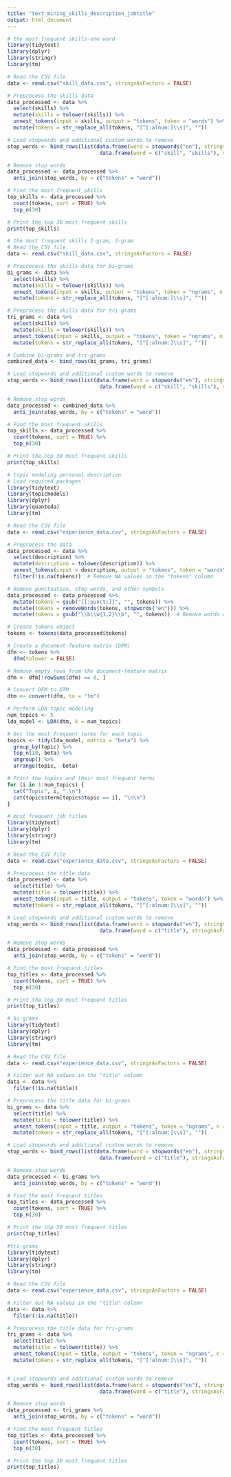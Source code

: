 ---
title: "text_mining_skills_description_jobtitle"
output: html_document
---

```{r}
# the most frequent skills-one word
library(tidytext)
library(dplyr)
library(stringr)
library(tm)

# Read the CSV file
data <- read.csv("skill_data.csv", stringsAsFactors = FALSE)

# Preprocess the skills data
data_processed <- data %>%
  select(skills) %>%
  mutate(skills = tolower(skills)) %>%
  unnest_tokens(input = skills, output = "tokens", token = "words") %>%
  mutate(tokens = str_replace_all(tokens, "[^[:alnum:]\\s]", ""))

# Load stopwords and additional custom words to remove
stop_words <- bind_rows(list(data.frame(word = stopwords("en"), stringsAsFactors = FALSE),
                              data.frame(word = c("skill", "skills"), stringsAsFactors = FALSE)))

# Remove stop words
data_processed <- data_processed %>%
  anti_join(stop_words, by = c("tokens" = "word"))

# Find the most frequent skills
top_skills <- data_processed %>%
  count(tokens, sort = TRUE) %>%
  top_n(30)

# Print the top 30 most frequent skills
print(top_skills)
```
```{r}
# the most frequent skills 2-gram, 3-gram
# Read the CSV file
data <- read.csv("skill_data.csv", stringsAsFactors = FALSE)

# Preprocess the skills data for bi-grams
bi_grams <- data %>%
  select(skills) %>%
  mutate(skills = tolower(skills)) %>%
  unnest_tokens(input = skills, output = "tokens", token = "ngrams", n = 2) %>%
  mutate(tokens = str_replace_all(tokens, "[^[:alnum:]\\s]", ""))

# Preprocess the skills data for tri-grams
tri_grams <- data %>%
  select(skills) %>%
  mutate(skills = tolower(skills)) %>%
  unnest_tokens(input = skills, output = "tokens", token = "ngrams", n = 3) %>%
  mutate(tokens = str_replace_all(tokens, "[^[:alnum:]\\s]", ""))

# Combine bi-grams and tri-grams
combined_data <- bind_rows(bi_grams, tri_grams)

# Load stopwords and additional custom words to remove
stop_words <- bind_rows(list(data.frame(word = stopwords("en"), stringsAsFactors = FALSE),
                              data.frame(word = c("skill", "skills"), stringsAsFactors = FALSE)))

# Remove stop words
data_processed <- combined_data %>%
  anti_join(stop_words, by = c("tokens" = "word"))

# Find the most frequent skills
top_skills <- data_processed %>%
  count(tokens, sort = TRUE) %>%
  top_n(30)

# Print the top 30 most frequent skills
print(top_skills)
```
```{r}
# topic modeling personal description
# Load required packages
library(tidytext)
library(topicmodels)
library(dplyr)
library(quanteda)
library(tm)

# Read the CSV file
data <- read.csv("experience_data.csv", stringsAsFactors = FALSE)

# Preprocess the data
data_processed <- data %>%
  select(description) %>%
  mutate(description = tolower(description)) %>%
  unnest_tokens(input = description, output = "tokens", token = "words") %>%
  filter(!is.na(tokens))  # Remove NA values in the "tokens" column

# Remove punctuation, stop words, and other symbols
data_processed <- data_processed %>%
  mutate(tokens = gsub("[[:punct:]]", "", tokens)) %>%
  mutate(tokens = removeWords(tokens, stopwords("en"))) %>%
  mutate(tokens = gsub("\\b\\w{1,2}\\b", "", tokens))  # Remove words with less than 3 characters

# Create tokens object
tokens <- tokens(data_processed$tokens)

# Create a document-feature matrix (DFM)
dfm <- tokens %>%
  dfm(tolower = FALSE)

# Remove empty rows from the document-feature matrix
dfm <- dfm[!rowSums(dfm) == 0, ]

# Convert DFM to DTM
dtm <- convert(dfm, to = "tm")

# Perform LDA topic modeling
num_topics <- 5
lda_model <- LDA(dtm, k = num_topics)

# Get the most frequent terms for each topic
topics <- tidy(lda_model, matrix = "beta") %>%
  group_by(topic) %>%
  top_n(10, beta) %>%
  ungroup() %>%
  arrange(topic, -beta)

# Print the topics and their most frequent terms
for (i in 1:num_topics) {
  cat("Topic", i, ":\n")
  cat(topics$term[topics$topic == i], "\n\n")
}

```
```{r}
# most frequent job titles
library(tidytext)
library(dplyr)
library(stringr)
library(tm)

# Read the CSV file
data <- read.csv("experience_data.csv", stringsAsFactors = FALSE)

# Preprocess the title data
data_processed <- data %>%
  select(title) %>%
  mutate(title = tolower(title)) %>%
  unnest_tokens(input = title, output = "tokens", token = "words") %>%
  mutate(tokens = str_replace_all(tokens, "[^[:alnum:]\\s]", ""))

# Load stopwords and additional custom words to remove
stop_words <- bind_rows(list(data.frame(word = stopwords("en"), stringsAsFactors = FALSE),
                              data.frame(word = c("title"), stringsAsFactors = FALSE)))

# Remove stop words
data_processed <- data_processed %>%
  anti_join(stop_words, by = c("tokens" = "word"))

# Find the most frequent titles
top_titles <- data_processed %>%
  count(tokens, sort = TRUE) %>%
  top_n(30)

# Print the top 30 most frequent titles
print(top_titles)

```
```{r}
# bi-grams
library(tidytext)
library(dplyr)
library(stringr)
library(tm)

# Read the CSV file
data <- read.csv("experience_data.csv", stringsAsFactors = FALSE)

# Filter out NA values in the "title" column
data <- data %>%
  filter(!is.na(title))

# Preprocess the title data for bi-grams
bi_grams <- data %>%
  select(title) %>%
  mutate(title = tolower(title)) %>%
  unnest_tokens(input = title, output = "tokens", token = "ngrams", n = 2) %>%
  mutate(tokens = str_replace_all(tokens, "[^[:alnum:]\\s]", ""))

# Load stopwords and additional custom words to remove
stop_words <- bind_rows(list(data.frame(word = stopwords("en"), stringsAsFactors = FALSE),
                              data.frame(word = c("title"), stringsAsFactors = FALSE)))

# Remove stop words
data_processed <- bi_grams %>%
  anti_join(stop_words, by = c("tokens" = "word"))

# Find the most frequent titles
top_titles <- data_processed %>%
  count(tokens, sort = TRUE) %>%
  top_n(30)

# Print the top 30 most frequent titles
print(top_titles)
```


```{r}
#tri-grams
library(tidytext)
library(dplyr)
library(stringr)
library(tm)

# Read the CSV file
data <- read.csv("experience_data.csv", stringsAsFactors = FALSE)

# Filter out NA values in the "title" column
data <- data %>%
  filter(!is.na(title))

# Preprocess the title data for tri-grams
tri_grams <- data %>%
  select(title) %>%
  mutate(title = tolower(title)) %>%
  unnest_tokens(input = title, output = "tokens", token = "ngrams", n = 3) %>%
  mutate(tokens = str_replace_all(tokens, "[^[:alnum:]\\s]", ""))


# Load stopwords and additional custom words to remove
stop_words <- bind_rows(list(data.frame(word = stopwords("en"), stringsAsFactors = FALSE),
                              data.frame(word = c("title"), stringsAsFactors = FALSE)))

# Remove stop words
data_processed <- tri_grams %>%
  anti_join(stop_words, by = c("tokens" = "word"))

# Find the most frequent titles
top_titles <- data_processed %>%
  count(tokens, sort = TRUE) %>%
  top_n(30)

# Print the top 30 most frequent titles
print(top_titles)
```

